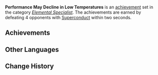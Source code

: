 {{Achievement Set Infobox
|title        = 
|primogems    = {{Achievement/Primogems|Performance May Decline in Low Temperatures}}
|total        = {{Achievement/Total|Performance May Decline in Low Temperatures}}
|category     = Elemental Specialist
}}
'''Performance May Decline in Low Temperatures''' is an [[achievement]] set in the category ''[[Elemental Specialist]]''. The achievements are earned by defeating 4 opponents with [[Superconduct]] within two seconds.

==Achievements==
{{Achievements by Category Table|Performance May Decline in Low Temperatures}}
<!--
==Notes==

==Trivia==
-->
==Other Languages==
{{Other Languages
|en      = Performance May Decline in Low Temperatures
|zhs     = 低温环境导致可用电量下降
|zhs_rm  = Dīwēn Huánjìng Dǎozhì Kěyòng Diànliàng Xiàjiàng
|zht     = 低溫環境導致可用電量下降
|zht_rm  = Dīwēn Huánjìng Dǎozhì Kěyòng Diànliàng Xiàjiàng
|zh_tl   = Low-Temperature Environment Leads to Decrease in Available Electric Power
|ja      = 低温により電池の減りが早くなる
|ja_rm   = Teion ni yori Denchi no Heri ga Hayaku Naru
|ja_tl   = 
|ko      = 저온 환경으로 인한 사용 가능 전기량 감소
|ko_rm   = 
|ko_tl   = 
|es      = El rendimiento disminuye a bajas temperaturas
|es_tl   = 
|fr      = Performance faible en température basse
|fr_tl   = Weak Performance in Low Temperature
|ru      = Низкая производительность при низких температурах
|ru_tl   = 
|th      = อากาศเย็นทำให้ปริมาณไฟฟ้าที่ใช้ได้ลดลง
|th_rm   = 
|th_tl   = 
|vi      = Môi trường nhiệt độ thấp dẫn đến việc lượng điện có thể dùng cũng giảm
|vi_tl   = 
|de      = Eine niedrige Umgebungstemperatur verringert die Akkuleistung
|de_tl   = At Low Surrounding Temperature the Battery Performance reduces
|id      = Performa Mungkin Menurun Saat Suhu Rendah
|id_tl   = Performance May Decline When Temperatures Are Low
|pt      = Desempenho de Bateria pode diminuir em baixas temperaturas
|pt_tl   = 
}}

==Change History==
{{Change History|1.0}}
<!--
==References==
{{Reflist}}
-->